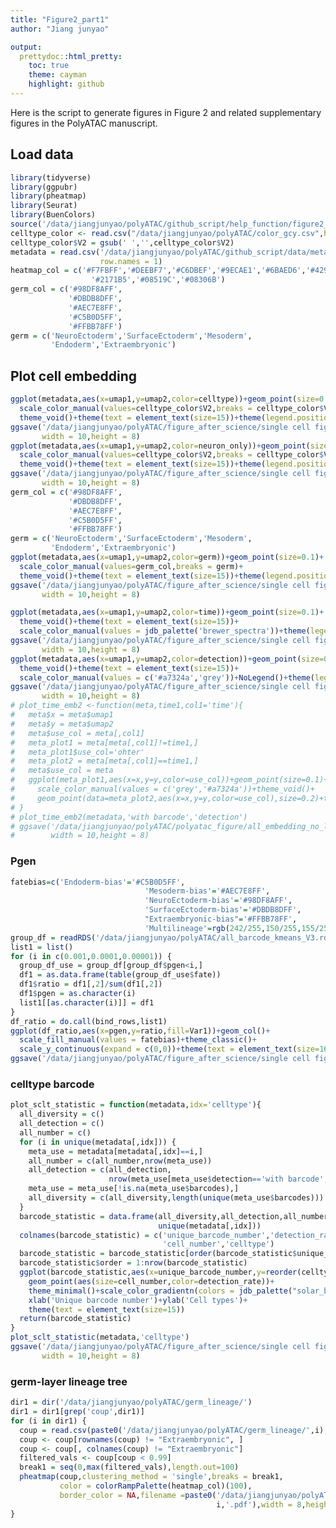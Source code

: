 ```yaml
---
title: "Figure2_part1"
author: "Jiang junyao"

output: 
  prettydoc::html_pretty:
    toc: true
    theme: cayman
    highlight: github
---
```

Here is the script to generate figures in Figure 2 and related supplementary figures in the PolyATAC manuscript.

## Load data
```r
library(tidyverse)
library(ggpubr)
library(pheatmap)
library(Seurat)
library(BuenColors)
source('/data/jiangjunyao/polyATAC/github_script/help_function/figure2_help_function.R')
celltype_color <- read.csv("/data/jiangjunyao/polyATAC/color_gcy.csv",header = F)
celltype_color$V2 = gsub(' ','',celltype_color$V2)
metadata = read.csv('/data/jiangjunyao/polyATAC/github_script/data/metadata_0703.csv',
                    row.names = 1)
heatmap_col = c('#F7FBFF','#DEEBF7','#C6DBEF','#9ECAE1','#6BAED6','#4292C6',
                  '#2171B5','#08519C','#08306B')
germ_col = c('#98DF8AFF',
             '#DBDB8DFF',
             '#AEC7E8FF',
             '#C5B0D5FF',
             '#FFBB78FF')
germ = c('NeuroEctoderm','SurfaceEctoderm','Mesoderm',
         'Endoderm','Extraembryonic')
```

## Plot cell embedding

```r
ggplot(metadata,aes(x=umap1,y=umap2,color=celltype))+geom_point(size=0.1)+
  scale_color_manual(values=celltype_color$V2,breaks = celltype_color$V1)+
  theme_void()+theme(text = element_text(size=15))+theme(legend.position = "none")
ggsave('/data/jiangjunyao/polyATAC/figure_after_science/single cell fig/all_embedding_no_legend/fig2/fig2_celltype.pdf',
       width = 10,height = 8)
ggplot(metadata,aes(x=umap1,y=umap2,color=neuron_only))+geom_point(size=0.1)+
  scale_color_manual(values=celltype_color$V2,breaks = celltype_color$V1)+
  theme_void()+theme(text = element_text(size=15))+theme(legend.position = "none")
ggsave('/data/jiangjunyao/polyATAC/figure_after_science/single cell fig/all_embedding_no_legend/fig2/fig2_neuron_only.pdf',
       width = 10,height = 8)
germ_col = c('#98DF8AFF',
             '#DBDB8DFF',
             '#AEC7E8FF',
             '#C5B0D5FF',
             '#FFBB78FF')
germ = c('NeuroEctoderm','SurfaceEctoderm','Mesoderm',
         'Endoderm','Extraembryonic')
ggplot(metadata,aes(x=umap1,y=umap2,color=germ))+geom_point(size=0.1)+
  scale_color_manual(values=germ_col,breaks = germ)+
  theme_void()+theme(text = element_text(size=15))+theme(legend.position = "none")+theme(legend.position = "none")
ggsave('/data/jiangjunyao/polyATAC/figure_after_science/single cell fig/all_embedding_no_legend/fig2/fig2_germ.pdf',
       width = 10,height = 8)

ggplot(metadata,aes(x=umap1,y=umap2,color=time))+geom_point(size=0.1)+
  theme_void()+theme(text = element_text(size=15))+
  scale_color_manual(values = jdb_palette('brewer_spectra'))+theme(legend.position = "none")
ggsave('/data/jiangjunyao/polyATAC/figure_after_science/single cell fig/all_embedding_no_legend/fig2/fig2_time.pdf',
       width = 10,height = 8)
ggplot(metadata,aes(x=umap1,y=umap2,color=detection))+geom_point(size=0.1)+
  theme_void()+theme(text = element_text(size=15))+
  scale_color_manual(values = c('#a7324a','grey'))+NoLegend()+theme(legend.position = "none")
ggsave('/data/jiangjunyao/polyATAC/figure_after_science/single cell fig/all_embedding_no_legend/fig2/fig2_detection.pdf',
       width = 10,height = 8)
# plot_time_emb2 <-function(meta,time1,col1='time'){
#   meta$x = meta$umap1
#   meta$y = meta$umap2
#   meta$use_col = meta[,col1]
#   meta_plot1 = meta[meta[,col1]!=time1,]
#   meta_plot1$use_col='ohter'
#   meta_plot2 = meta[meta[,col1]==time1,]
#   meta$use_col = meta
#   ggplot(meta_plot1,aes(x=x,y=y,color=use_col))+geom_point(size=0.1)+
#     scale_color_manual(values = c('grey','#a7324a'))+theme_void()+
#     geom_point(data=meta_plot2,aes(x=x,y=y,color=use_col),size=0.2)+theme(legend.position = "none")
# }
# plot_time_emb2(metadata,'with barcode','detection')
# ggsave('/data/jiangjunyao/polyATAC/polyatac_figure/all_embedding_no_legend/fig2/fig2_detection.pdf',
#        width = 10,height = 8)
```

### Pgen
```r
fatebias=c('Endoderm-bias'='#C5B0D5FF',
                              'Mesoderm-bias'='#AEC7E8FF',
                              'NeuroEctoderm-bias'='#98DF8AFF',
                              'SurfaceEctoderm-bias'='#DBDB8DFF',
                              "Extraembryonic-bias"='#FFBB78FF',
                              'Multilineage'=rgb(242/255,150/255,155/255))
group_df = readRDS('/data/jiangjunyao/polyATAC/all_barcode_kmeans_V3.rds')
list1 = list()
for (i in c(0.001,0.0001,0.00001)) {
  group_df_use = group_df[group_df$pgen<i,]
  df1 = as.data.frame(table(group_df_use$fate))
  df1$ratio = df1[,2]/sum(df1[,2])
  df1$pgen = as.character(i)
  list1[[as.character(i)]] = df1
}
df_ratio = do.call(bind_rows,list1)
ggplot(df_ratio,aes(x=pgen,y=ratio,fill=Var1))+geom_col()+
  scale_fill_manual(values = fatebias)+theme_classic()+
  scale_y_continuous(expand = c(0,0))+theme(text = element_text(size=16))
ggsave('/data/jiangjunyao/polyATAC/figure_after_science/single cell fig/cell type statistic and fraction plot/Pgen_fate_fraction.pdf',width = 10,height = 8)
```

### celltype barcode
```r
plot_sclt_statistic = function(metadata,idx='celltype'){
  all_diversity = c()
  all_detection = c()
  all_number = c()
  for (i in unique(metadata[,idx])) {
    meta_use = metadata[metadata[,idx]==i,]
    all_number = c(all_number,nrow(meta_use))
    all_detection = c(all_detection,
                      nrow(meta_use[meta_use$detection=='with barcode',])/nrow(meta_use))
    meta_use = meta_use[!is.na(meta_use$barcodes),]
    all_diversity = c(all_diversity,length(unique(meta_use$barcodes)))
  }
  barcode_statistic = data.frame(all_diversity,all_detection,all_number,
                                 unique(metadata[,idx]))
  colnames(barcode_statistic) = c('unique_barcode_number','detection_rate',
                                  'cell_number','celltype')
  barcode_statistic = barcode_statistic[order(barcode_statistic$unique_barcode_number),]
  barcode_statistic$order = 1:nrow(barcode_statistic)
  ggplot(barcode_statistic,aes(x=unique_barcode_number,y=reorder(celltype,order)))+
    geom_point(aes(size=cell_number,color=detection_rate))+
    theme_minimal()+scale_color_gradientn(colors = jdb_palette("solar_basic"))+
    xlab('Unique barcode number')+ylab('Cell types')+
    theme(text = element_text(size=15))
  return(barcode_statistic)
}
plot_sclt_statistic(metadata,'celltype')
ggsave('/data/jiangjunyao/polyATAC/figure_after_science/single cell fig/cell type statistic and fraction plot/celltype barcode statistic.pdf',
       width = 10,height = 8)
```


### germ-layer lineage tree
```r
dir1 = dir('/data/jiangjunyao/polyATAC/germ_lineage/')
dir1 = dir1[grep('coup',dir1)]
for (i in dir1) {
  coup = read.csv(paste0('/data/jiangjunyao/polyATAC/germ_lineage/',i),row.names = 1)
  coup <- coup[rownames(coup) != "Extraembryonic", ]
  coup <- coup[, colnames(coup) != "Extraembryonic"]
  filtered_vals <- coup[coup < 0.99]
  break1 = seq(0,max(filtered_vals),length.out=100)
  pheatmap(coup,clustering_method = 'single',breaks = break1,
           color = colorRampPalette(heatmap_col)(100),
           border_color = NA,filename =paste0('/data/jiangjunyao/polyATAC/figure_after_science/single cell fig/germ_lineage_similarity/heatmap_',
                                              i,'.pdf'),width = 8,height = 6)
}

```


